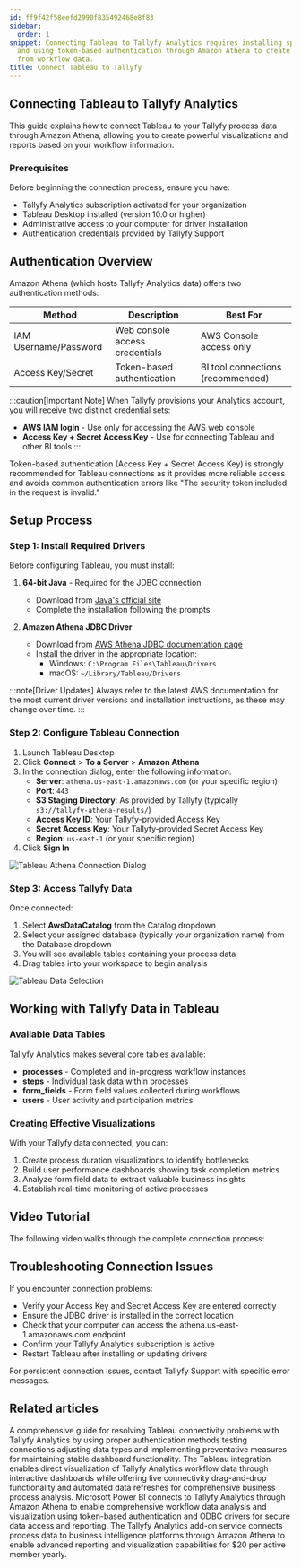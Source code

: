 ```yaml
---
id: ff9f42f58eefd2990f835492468e8f83
sidebar:
  order: 1
snippet: Connecting Tableau to Tallyfy Analytics requires installing specific drivers
  and using token-based authentication through Amazon Athena to create visualizations
  from workflow data.
title: Connect Tableau to Tallyfy
---
```


## Connecting Tableau to Tallyfy Analytics

This guide explains how to connect Tableau to your Tallyfy process data through Amazon Athena, allowing you to create powerful visualizations and reports based on your workflow information.

### Prerequisites

Before beginning the connection process, ensure you have:

- Tallyfy Analytics subscription activated for your organization
- Tableau Desktop installed (version 10.0 or higher)
- Administrative access to your computer for driver installation
- Authentication credentials provided by Tallyfy Support

## Authentication Overview

Amazon Athena (which hosts Tallyfy Analytics data) offers two authentication methods:

| Method | Description | Best For |
|--------|-------------|----------|
| IAM Username/Password | Web console access credentials | AWS Console access only |
| Access Key/Secret | Token-based authentication | BI tool connections (recommended) |

:::caution[Important Note]
When Tallyfy provisions your Analytics account, you will receive two distinct credential sets:
- **AWS IAM login** - Use only for accessing the AWS web console 
- **Access Key + Secret Access Key** - Use for connecting Tableau and other BI tools
:::

Token-based authentication (Access Key + Secret Access Key) is strongly recommended for Tableau connections as it provides more reliable access and avoids common authentication errors like "The security token included in the request is invalid."

## Setup Process

### Step 1: Install Required Drivers

Before configuring Tableau, you must install:

1. **64-bit Java** - Required for the JDBC connection
   - Download from [Java's official site](https://java.com/en/download/manual.jsp/)
   - Complete the installation following the prompts

2. **Amazon Athena JDBC Driver**
   - Download from [AWS Athena JDBC documentation page](http://docs.aws.amazon.com/athena/latest/ug/connect-with-jdbc.html/)
   - Install the driver in the appropriate location:
     - Windows: `C:\Program Files\Tableau\Drivers`
     - macOS: `~/Library/Tableau/Drivers`

:::note[Driver Updates]
Always refer to the latest AWS documentation for the most current driver versions and installation instructions, as these may change over time.
:::

### Step 2: Configure Tableau Connection

1. Launch Tableau Desktop
2. Click **Connect** > **To a Server** > **Amazon Athena**
3. In the connection dialog, enter the following information:
   - **Server**: `athena.us-east-1.amazonaws.com` (or your specific region)
   - **Port**: `443`
   - **S3 Staging Directory**: As provided by Tallyfy (typically `s3://tallyfy-athena-results/`)
   - **Access Key ID**: Your Tallyfy-provided Access Key
   - **Secret Access Key**: Your Tallyfy-provided Secret Access Key
   - **Region**: `us-east-1` (or your specific region)
4. Click **Sign In**

![Tableau Athena Connection Dialog](https://screenshots.tallyfy.com/tableau-athena-connection.png)

### Step 3: Access Tallyfy Data

Once connected:

1. Select **AwsDataCatalog** from the Catalog dropdown
2. Select your assigned database (typically your organization name) from the Database dropdown
3. You will see available tables containing your process data
4. Drag tables into your workspace to begin analysis

![Tableau Data Selection](https://screenshots.tallyfy.com/tableau-data-selection.png)

## Working with Tallyfy Data in Tableau

### Available Data Tables

Tallyfy Analytics makes several core tables available:

- **processes** - Completed and in-progress workflow instances
- **steps** - Individual task data within processes
- **form_fields** - Form field values collected during workflows
- **users** - User activity and participation metrics

### Creating Effective Visualizations

With your Tallyfy data connected, you can:

1. Create process duration visualizations to identify bottlenecks
2. Build user performance dashboards showing task completion metrics
3. Analyze form field data to extract valuable business insights
4. Establish real-time monitoring of active processes

## Video Tutorial

The following video walks through the complete connection process:

<lite-vimeo videoid="359349723"></lite-vimeo>

## Troubleshooting Connection Issues

If you encounter connection problems:

- Verify your Access Key and Secret Access Key are entered correctly
- Ensure the JDBC driver is installed in the correct location
- Check that your computer can access the athena.us-east-1.amazonaws.com endpoint
- Confirm your Tallyfy Analytics subscription is active
- Restart Tableau after installing or updating drivers

For persistent connection issues, contact Tallyfy Support with specific error messages.


## Related articles
<CardGrid>
<LinkTitleCard header="<b>Tableau > Troubleshoot issues</b>" href="/products/pro/integrations/analytics/tableau/how-to-troubleshoot-data-connection-issues-in-tallyfy/" > A comprehensive guide for resolving Tableau connectivity problems with Tallyfy Analytics by using proper authentication methods testing connections adjusting data types and implementing preventative measures for maintaining stable dashboard functionality. </LinkTitleCard>
<LinkTitleCard header="<b>Analytics > Tableau</b>" href="/products/pro/integrations/analytics/tableau/" > The Tableau integration enables direct visualization of Tallyfy Analytics workflow data through interactive dashboards while offering live connectivity drag-and-drop functionality and automated data refreshes for comprehensive business process analysis. </LinkTitleCard>
<LinkTitleCard header="<b>Powerbi > Connect Power BI</b>" href="/products/pro/integrations/analytics/powerbi/how-to-analyze-tallyfy-workflows-with-power-bi/" > Microsoft Power BI connects to Tallyfy Analytics through Amazon Athena to enable comprehensive workflow data analysis and visualization using token-based authentication and ODBC drivers for secure data access and reporting. </LinkTitleCard>
<LinkTitleCard header="<b>Integrations > Tallyfy Analytics</b>" href="/products/pro/integrations/analytics/" > The Tallyfy Analytics add-on service connects process data to business intelligence platforms through Amazon Athena to enable advanced reporting and visualization capabilities for $20 per active member yearly. </LinkTitleCard>
</CardGrid>